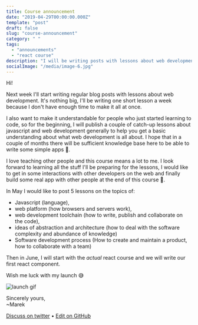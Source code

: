 ```yaml
---
title: Course announcement
date: "2019-04-29T00:00:00.000Z"
template: "post"
draft: false
slug: "course-announcement"
category: " "
tags:
  - "announcements"
  - "react course"
description: "I will be writing posts with lessons about web development aimed at beginners."
socialImage: "/media/image-6.jpg"
---
```


Hi!

Next week I'll start writing regular blog posts with lessons about web development. It's nothing big, I'll be writing one short lesson a week because I don't have enough time to make it all at once.

I also want to make it understandable for people who just started learning to code, so for the beginning, I will publish a couple of catch-up lessons about javascript and web development generally to help you get a basic understanding about what web development is all about. I hope that in a couple of months there will be sufficient knowledge base here to be able to write some simple apps 💪.

I love teaching other people and this course means a lot to me. I look forward to learning all the stuff I'll be preparing for the lessons, I would like to get in some interactions with other developers on the web and finally build some real app with other people at the end of this course 🤩.

In May I would like to post 5 lessons on the topics of:

- Javascript (language),
- web platform (how browsers and servers work),
- web development toolchain (how to write, publish and collaborate on the code),
- ideas of abstraction and architecture (how to deal with the software complexity and abundance of knowledge)
- Software development process (How to create and maintain a product, how to collaborate with a team)

Then in June, I will start with the _actual_ react course and we will write our first react component.

Wish me luck with my launch 😅

![launch gif](/media/gif-2.gif)

Sincerely yours,<br />
~Marek

[Discuss on twitter](https://twitter.com/marek_us/status/1122910607991279618) • [Edit on GitHub](https://github.com/mcalus3/create-react-blog/blob/master/src/routes/posts/2019-04-29-course-announcment/document-English.mdx)
